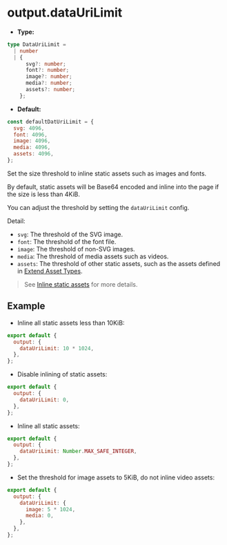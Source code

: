 # output.dataUriLimit

- **Type:**

```ts
type DataUriLimit =
  | number
  | {
      svg?: number;
      font?: number;
      image?: number;
      media?: number;
      assets?: number;
    };
```

- **Default:**

```js
const defaultDatUriLimit = {
  svg: 4096,
  font: 4096,
  image: 4096,
  media: 4096,
  assets: 4096,
};
```

Set the size threshold to inline static assets such as images and fonts.

By default, static assets will be Base64 encoded and inline into the page if the size is less than 4KiB.

You can adjust the threshold by setting the `dataUriLimit` config.

Detail:

- `svg`: The threshold of the SVG image.
- `font`: The threshold of the font file.
- `image`: The threshold of non-SVG images.
- `media`: The threshold of media assets such as videos.
- `assets`: The threshold of other static assets, such as the assets defined in [Extend Asset Types](/guide/basic/static-assets#extend-asset-types).

> See [Inline static assets](/guide/optimization/inline-assets) for more details.

## Example

- Inline all static assets less than 10KiB:

```js
export default {
  output: {
    dataUriLimit: 10 * 1024,
  },
};
```

- Disable inlining of static assets:

```js
export default {
  output: {
    dataUriLimit: 0,
  },
};
```

- Inline all static assets:

```js
export default {
  output: {
    dataUriLimit: Number.MAX_SAFE_INTEGER,
  },
};
```

- Set the threshold for image assets to 5KiB, do not inline video assets:

```js
export default {
  output: {
    dataUriLimit: {
      image: 5 * 1024,
      media: 0,
    },
  },
};
```
